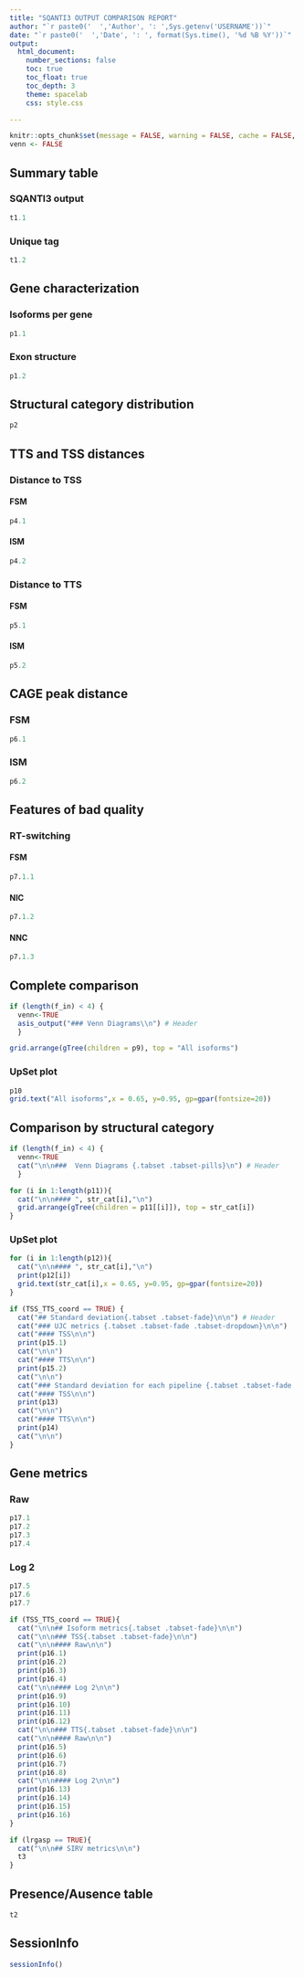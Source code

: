 ```yaml
---
title: "SQANTI3 OUTPUT COMPARISON REPORT"
author: "`r paste0('  ','Author', ': ',Sys.getenv('USERNAME'))`"
date: "`r paste0('  ','Date', ': ', format(Sys.time(), '%d %B %Y'))`"
output:
  html_document:
    number_sections: false
    toc: true
    toc_float: true
    toc_depth: 3
    theme: spacelab
    css: style.css

---
```


<!-- Basic setting -->

```r
knitr::opts_chunk$set(message = FALSE, warning = FALSE, cache = FALSE, echo = FALSE)
venn <- FALSE
```

<!-- Summary generation -->

## Summary table {.tabset .tabset-fade}

### SQANTI3 output

```r
t1.1
```

### Unique tag

```r
t1.2
```

<!-- Plot generation -->

## Gene characterization {.tabset .tabset-fade}

### Isoforms per gene

```r
p1.1
```

### Exon structure

```r
p1.2
```


## Structural category distribution

```r
p2
```

<!-- ADD ## Splice Junction Characterization -->

## TTS and TSS distances {.tabset .tabset-fade}

### Distance to TSS {.tabset .tabset-fade .tabset-dropdown}

#### FSM

```r
p4.1
```

#### ISM

```r
p4.2
```

### Distance to TTS {.tabset .tabset-fade .tabset-dropdown}

#### FSM

```r
p5.1
```

#### ISM

```r
p5.2
```

## CAGE peak distance {.tabset .tabset-fade .tabset-dropdown}

### FSM

```r
p6.1
```

### ISM

```r
p6.2
```

## Features of bad quality {.tabset .tabset-fade}

### RT-switching {.tabset .tabset-fade .tabset-dropdown}

#### FSM

```r
p7.1.1
```

#### NIC

```r
p7.1.2
```

#### NNC

```r
p7.1.3
```

<!-- ADD ## Features of good quality -->

## Complete comparison {.tabset .tabset-fade}

<!-- Print or not Venn Diagrams -->

```r
if (length(f_in) < 4) {
  venn<-TRUE
  asis_output("### Venn Diagrams\\n") # Header
  }
```

```r
grid.arrange(gTree(children = p9), top = "All isoforms")
```

### UpSet plot

```r
p10
grid.text("All isoforms",x = 0.65, y=0.95, gp=gpar(fontsize=20))
```

<!-- By structural category -->

## Comparison by structural category

<!-- Print or not Venn Diagrams -->

```r
if (length(f_in) < 4) {
  venn<-TRUE
  cat("\n\n###  Venn Diagrams {.tabset .tabset-pills}\n") # Header
  }
```

```r
for (i in 1:length(p11)){
  cat("\n\n#### ", str_cat[i],"\n")
  grid.arrange(gTree(children = p11[[i]]), top = str_cat[i])
}
```

### UpSet plot {.tabset .tabset-fade}

```r
for (i in 1:length(p12)){
  cat("\n\n#### ", str_cat[i],"\n")
  print(p12[i])
  grid.text(str_cat[i],x = 0.65, y=0.95, gp=gpar(fontsize=20))
}
```

<!-- Print or not TSS and TSS coords stats -->

```r
if (TSS_TTS_coord == TRUE) {
  cat("## Standard deviation{.tabset .tabset-fade}\n\n") # Header
  cat("### UJC metrics {.tabset .tabset-fade .tabset-dropdown}\n\n")
  cat("#### TSS\n\n")
  print(p15.1)
  cat("\n\n")
  cat("#### TTS\n\n")
  print(p15.2)
  cat("\n\n")
  cat("### Standard deviation for each pipeline {.tabset .tabset-fade .tabset-dropdown}\n\n")
  cat("#### TSS\n\n")
  print(p13)
  cat("\n\n")
  cat("#### TTS\n\n")
  print(p14)
  cat("\n\n")
}

```

## Gene metrics{.tabset .tabset-fade}

### Raw

```r
p17.1
p17.2
p17.3
p17.4
```

### Log 2

```r
p17.5
p17.6
p17.7
```


```r
if (TSS_TTS_coord == TRUE){
  cat("\n\n## Isoform metrics{.tabset .tabset-fade}\n\n")
  cat("\n\n### TSS{.tabset .tabset-fade}\n\n")
  cat("\n\n#### Raw\n\n")
  print(p16.1)
  print(p16.2)
  print(p16.3)
  print(p16.4)
  cat("\n\n#### Log 2\n\n")
  print(p16.9)
  print(p16.10)
  print(p16.11)
  print(p16.12)
  cat("\n\n### TTS{.tabset .tabset-fade}\n\n")
  cat("\n\n#### Raw\n\n")
  print(p16.5)
  print(p16.6)
  print(p16.7)
  print(p16.8)
  cat("\n\n#### Log 2\n\n")
  print(p16.13)
  print(p16.14)
  print(p16.15)
  print(p16.16)
}
```


```r
if (lrgasp == TRUE){
  cat("\n\n## SIRV metrics\n\n")
  t3
}
```


## Presence/Ausence table

```r
t2
```

## SessionInfo

```r
sessionInfo()
```
